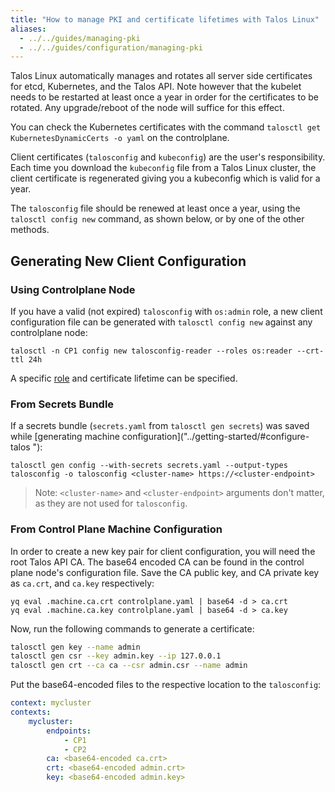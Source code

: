 ```yaml
---
title: "How to manage PKI and certificate lifetimes with Talos Linux"
aliases:
  - ../../guides/managing-pki
  - ../../guides/configuration/managing-pki
---
```


Talos Linux automatically manages and rotates all server side certificates for etcd, Kubernetes, and the Talos API.
Note however that the kubelet needs to be restarted at least once a year in order for the certificates to be rotated.
Any upgrade/reboot of the node will suffice for this effect.

You can check the Kubernetes certificates with the command `talosctl get KubernetesDynamicCerts -o yaml` on the controlplane.

Client certificates (`talosconfig` and `kubeconfig`) are the user's responsibility.
Each time you download the `kubeconfig` file from a Talos Linux cluster, the client certificate is regenerated giving you a kubeconfig which is valid for a year.

The `talosconfig` file should be renewed at least once a year, using the `talosctl config new` command, as shown below, or by one of the other methods.

## Generating New Client Configuration

### Using Controlplane Node

If you have a valid (not expired) `talosconfig` with `os:admin` role,
a new client configuration file can be generated with `talosctl config new` against
any controlplane node:

```shell
talosctl -n CP1 config new talosconfig-reader --roles os:reader --crt-ttl 24h
```

A specific [role](./rbac) and certificate lifetime can be specified.

### From Secrets Bundle

If a secrets bundle (`secrets.yaml` from `talosctl gen secrets`) was saved while
[generating machine configuration]("../getting-started/#configure-talos "):

```shell
talosctl gen config --with-secrets secrets.yaml --output-types talosconfig -o talosconfig <cluster-name> https://<cluster-endpoint>
```

> Note: `<cluster-name>` and `<cluster-endpoint>` arguments don't matter, as they are not used for `talosconfig`.

### From Control Plane Machine Configuration

In order to create a new key pair for client configuration, you will need the root Talos API CA.
The base64 encoded CA can be found in the control plane node's configuration file.
Save the CA public key, and CA private key as `ca.crt`, and `ca.key` respectively:

```shell
yq eval .machine.ca.crt controlplane.yaml | base64 -d > ca.crt
yq eval .machine.ca.key controlplane.yaml | base64 -d > ca.key
```

Now, run the following commands to generate a certificate:

```bash
talosctl gen key --name admin
talosctl gen csr --key admin.key --ip 127.0.0.1
talosctl gen crt --ca ca --csr admin.csr --name admin
```

Put the base64-encoded files to the respective location to the `talosconfig`:

```yaml
context: mycluster
contexts:
    mycluster:
        endpoints:
            - CP1
            - CP2
        ca: <base64-encoded ca.crt>
        crt: <base64-encoded admin.crt>
        key: <base64-encoded admin.key>
```
